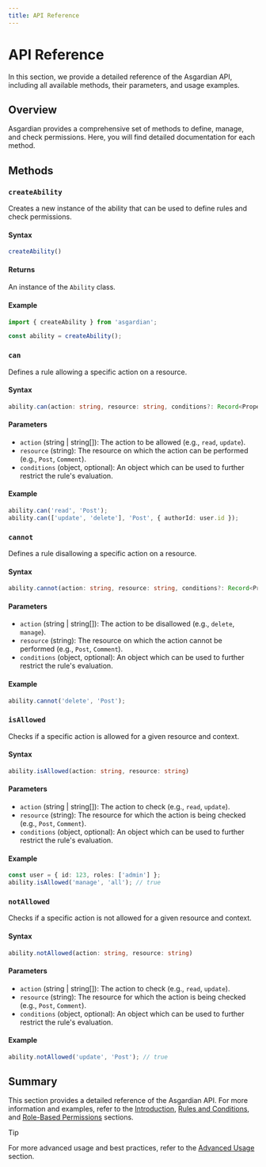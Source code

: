 ```yaml
---
title: API Reference
---
```


# API Reference

In this section, we provide a detailed reference of the Asgardian API, including all available methods, their parameters, and usage examples.

## Overview

Asgardian provides a comprehensive set of methods to define, manage, and check permissions. Here, you will find detailed documentation for each method.

## Methods

### `createAbility`

Creates a new instance of the ability that can be used to define rules and check permissions.

#### Syntax

```ts
createAbility()
```

#### Returns

An instance of the `Ability` class.

#### Example

```ts
import { createAbility } from 'asgardian';

const ability = createAbility();
```

### `can`

Defines a rule allowing a specific action on a resource.

#### Syntax

```ts
ability.can(action: string, resource: string, conditions?: Record<PropertyKey, unknown> => boolean)
```

#### Parameters

- `action` (string | string[]): The action to be allowed (e.g., `read`, `update`).
- `resource` (string): The resource on which the action can be performed (e.g., `Post`, `Comment`).
- `conditions` (object, optional): An object which can be used to further restrict the rule's evaluation.

#### Example

```ts
ability.can('read', 'Post');
ability.can(['update', 'delete'], 'Post', { authorId: user.id });
```

### `cannot`

Defines a rule disallowing a specific action on a resource.

#### Syntax

```ts
ability.cannot(action: string, resource: string, conditions?: Record<PropertyKey, unknown> => boolean)
```

#### Parameters

- `action` (string | string[]): The action to be disallowed (e.g., `delete`, `manage`).
- `resource` (string): The resource on which the action cannot be performed (e.g., `Post`, `Comment`).
- `conditions` (object, optional): An object which can be used to further restrict the rule's evaluation.

#### Example

```ts
ability.cannot('delete', 'Post');
```

### `isAllowed`

Checks if a specific action is allowed for a given resource and context.

#### Syntax

```ts
ability.isAllowed(action: string, resource: string)
```

#### Parameters

- `action` (string | string[]): The action to check (e.g., `read`, `update`).
- `resource` (string): The resource for which the action is being checked (e.g., `Post`, `Comment`).
- `conditions` (object, optional): An object which can be used to further restrict the rule's evaluation.

#### Example

```ts
const user = { id: 123, roles: ['admin'] };
ability.isAllowed('manage', 'all'); // true
```

### `notAllowed`

Checks if a specific action is not allowed for a given resource and context.

#### Syntax

```ts
ability.notAllowed(action: string, resource: string)
```

#### Parameters

- `action` (string | string[]): The action to check (e.g., `read`, `update`).
- `resource` (string): The resource for which the action is being checked (e.g., `Post`, `Comment`).
- `conditions` (object, optional): An object which can be used to further restrict the rule's evaluation.

#### Example

```ts
ability.notAllowed('update', 'Post'); // true
```

## Summary

This section provides a detailed reference of the Asgardian API. For more information and examples, refer to the [Introduction](/), [Rules and Conditions](/docs/rules-and-conditions), and [Role-Based Permissions](/docs/role-based-permissions) sections.

> [!TIP]
>
> For more advanced usage and best practices, refer to the [Advanced Usage](/docs/advanced-usage) section.